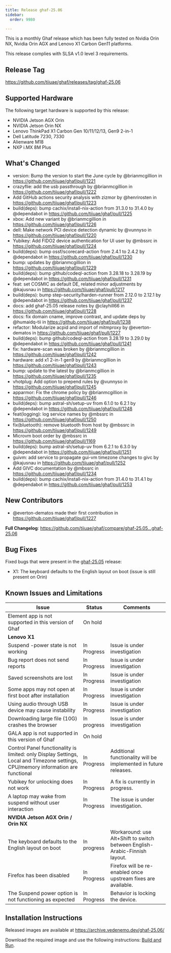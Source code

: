 ```yaml
---
title: Release ghaf-25.06
sidebar:
  order: 9980

---
```


This is a monthly Ghaf release which has been fully tested on Nvidia Orin NX, Nvidia Orin AGX and Lenovo X1 Carbon Gen11 platforms. 

This release complies with SLSA v1.0 level 3 requirements.

## Release Tag

https://github.com/tiiuae/ghaf/releases/tag/ghaf-25.06

## Supported Hardware

The following target hardware is supported by this release:

- NVIDIA Jetson AGX Orin
- NVIDIA Jetson Orin NX
- Lenovo ThinkPad X1 Carbon Gen 10/11/12/13, Gen9 2-in-1
- Dell Latitude 7230, 7330
- Alienware M18
- NXP i.MX 8M Plus

## What's Changed
* version: Bump the version to start the June cycle by @brianmcgillion in https://github.com/tiiuae/ghaf/pull/1221
* crazyflie: add the usb passthrough by @brianmcgillion in https://github.com/tiiuae/ghaf/pull/1222
* Add GitHub actions security analysis with zizmor by @henrirosten in https://github.com/tiiuae/ghaf/pull/1223
* build(deps): bump cachix/install-nix-action from 31.3.0 to 31.4.0 by @dependabot in https://github.com/tiiuae/ghaf/pull/1225
* xbox: Add new variant by @brianmcgillion in https://github.com/tiiuae/ghaf/pull/1226
* dell: Make network PCI device detection dynamic by @vunnyso in https://github.com/tiiuae/ghaf/pull/1220
* Yubikey: Add FIDO2 device authentication for UI user by @mbssrc in https://github.com/tiiuae/ghaf/pull/1224
* build(deps): bump ossf/scorecard-action from 2.4.1 to 2.4.2 by @dependabot in https://github.com/tiiuae/ghaf/pull/1230
* bump: updates by @brianmcgillion in https://github.com/tiiuae/ghaf/pull/1229
* build(deps): bump github/codeql-action from 3.28.18 to 3.28.19 by @dependabot in https://github.com/tiiuae/ghaf/pull/1231
* feat: set COSMIC as default DE, related minor adjustments by @kajusnau in https://github.com/tiiuae/ghaf/pull/1217
* build(deps): bump step-security/harden-runner from 2.12.0 to 2.12.1 by @dependabot in https://github.com/tiiuae/ghaf/pull/1237
* docs: add ghaf-25.05 release notes by @clayhill66 in https://github.com/tiiuae/ghaf/pull/1228
* docs: fix domain cname, improve contrast, and update deps by @humaidq-tii in https://github.com/tiiuae/ghaf/pull/1238
* refactor: Modularize acpid and import of mitmproxy by @everton-dematos in https://github.com/tiiuae/ghaf/pull/1227
* build(deps): bump github/codeql-action from 3.28.19 to 3.29.0 by @dependabot in https://github.com/tiiuae/ghaf/pull/1241
* fix: hardware-scan was broken by @brianmcgillion in https://github.com/tiiuae/ghaf/pull/1242
* hardware: add x1 2-in-1 gen9 by @brianmcgillion in https://github.com/tiiuae/ghaf/pull/1243
* bump: update to the latest by @brianmcgillion in https://github.com/tiiuae/ghaf/pull/1235
* vhotplug: Add option to prepend rules by @vunnyso in https://github.com/tiiuae/ghaf/pull/1245
* apparmor: Fix the chrome policy by @brianmcgillion in https://github.com/tiiuae/ghaf/pull/1246
* build(deps): bump astral-sh/setup-uv from 6.1.0 to 6.2.1 by @dependabot in https://github.com/tiiuae/ghaf/pull/1248
* feat(logging): log service names by @mbssrc in https://github.com/tiiuae/ghaf/pull/1250
* fix(bluetooth): remove bluetooth from host by @mbssrc in https://github.com/tiiuae/ghaf/pull/1249
* Microvm boot order by @mbssrc in https://github.com/tiiuae/ghaf/pull/1169
* build(deps): bump astral-sh/setup-uv from 6.2.1 to 6.3.0 by @dependabot in https://github.com/tiiuae/ghaf/pull/1251
* guivm: add service to propagate gui-vm timezone changes to givc by @kajusnau in https://github.com/tiiuae/ghaf/pull/1252
* Add GIVC documentation by @mbssrc in https://github.com/tiiuae/ghaf/pull/1234
* build(deps): bump cachix/install-nix-action from 31.4.0 to 31.4.1 by @dependabot in https://github.com/tiiuae/ghaf/pull/1253

## New Contributors
* @everton-dematos made their first contribution in https://github.com/tiiuae/ghaf/pull/1227

**Full Changelog**: https://github.com/tiiuae/ghaf/compare/ghaf-25.05...ghaf-25.06

## Bug Fixes

Fixed bugs that were present in the [ghaf-25.05](https://github.com/tiiuae/ghaf/releases/ghaf-25.05) release:

- X1: The keyboard defaults to the English layout on boot (issue is still present on Orin)

## Known Issues and Limitations

| Issue                                                                                                     | Status      | Comments                                                                   |
| --------------------------------------------------------------------------------------------------------- | ----------- | -------------------------------------------------------------------------- |
| Element app is not supported in this version of Ghaf                                                      | On hold     |                                                                            |
| **Lenovo X1**                                                                                             |             |                                                                            |
| Suspend -power state is not working | In Progress | Issue is under investigation |
| Bug report does not send reports | In Progress | Issue is under investigation |
| Saved screenshots are lost | In Progress | Issue is under investigation |
| Some apps may not open at first boot after installation | In Progress | Issue is under investigation |
| Using audio through USB device may cause instability | In Progress | Issue is under investigation |
| Downloading large file (10G) crashes the browser                                                          | In progress | Issue is under investigation                                               |
| GALA app is not supported in this version of Ghaf                                                         | On hold     |                                                                            |                                                        |
| Control Panel functionality is limited: only Display Settings, Local and Timezone settings, CPU/memory information  are functional | In Progress | Additional functionality will be implemented in future releases.           |
| Yubikey for unlocking does not work                                                                       | In Progress | A fix is currently in progress.                                            |
| A laptop may wake from suspend without user interaction                                                   | In Progress | The issue is under investigation.                                          |
| **NVIDIA Jetson AGX Orin / Orin NX**                                                                      |             |                                                                            |
| The keyboard defaults to the English layout on boot | In progress |  Workaround: use Alt+Shift to switch between English-Arabic-Finnish layout. 
| Firefox has been disabled                                                                                 | In Progress | Firefox will be re-enabled once upstream fixes are available.              |
| The Suspend power option is not functioning as expected                                                   | In Progress | Behavior is locking the device.                                            |


## Installation Instructions

Released images are available at https://archive.vedenemo.dev/ghaf-25.06/


Download the required image and use the following instructions: [Build and Run](/ghaf/dev/ref/build_and_run).

